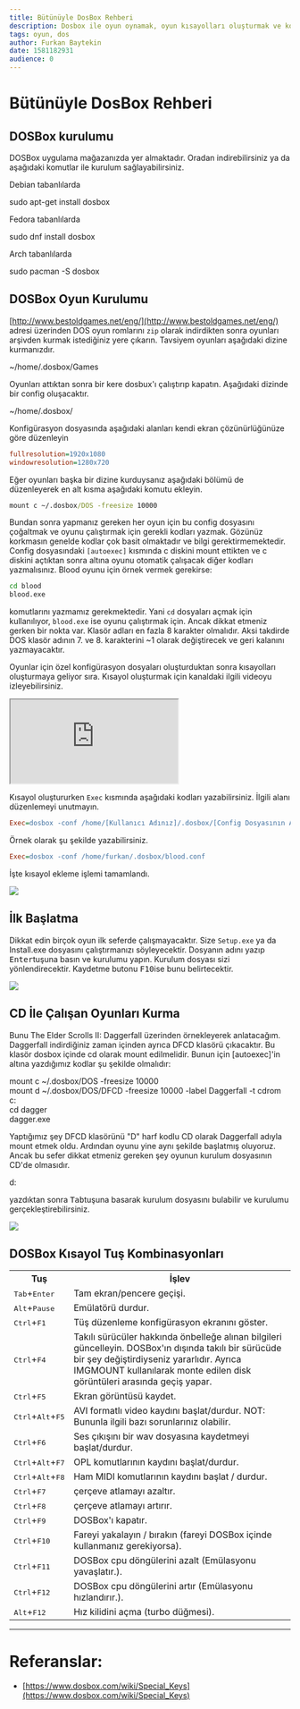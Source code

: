 ```yaml
---
title: Bütünüyle DosBox Rehberi
description: Dosbox ile oyun oynamak, oyun kısayolları oluşturmak ve konfigürasyon hakkında her şey.
tags: oyun, dos
author: Furkan Baytekin
date: 1581182931
audience: 0
---
```



# Bütünüyle DosBox Rehberi

## DOSBox kurulumu

DOSBox uygulama mağazanızda yer almaktadır. Oradan indirebilirsiniz ya da aşağıdaki komutlar ile kurulum sağlayabilirsiniz.

Debian tabanlılarda

<Window>
  <Terminal>sudo apt-get install dosbox</Terminal>
</Window>

Fedora tabanlılarda

<Window>
  <Terminal>sudo dnf install dosbox</Terminal>
</Window>

Arch tabanlılarda

<Window>
  <Terminal>sudo pacman -S dosbox</Terminal>
</Window>


## DOSBox Oyun Kurulumu

[http://www.bestoldgames.net/eng/](http://www.bestoldgames.net/eng/) adresi üzerinden DOS oyun romlarını `zip` olarak indirdikten sonra oyunları arşivden kurmak istediğiniz yere çıkarın. Tavsiyem oyunları aşağıdaki dizine kurmanızdır.

<Window>
  <Location>~/home/.dosbox/Games</Location>
</Window>

Oyunları attıktan sonra bir kere dosbux'ı çalıştırıp kapatın. Aşağıdaki dizinde bir config oluşacaktır.

<Window>
  <Location>~/home/.dosbox/</Location>
</Window>

Konfigürasyon dosyasında aşağıdaki alanları kendi ekran çözünürlüğünüze göre düzenleyin

```ini
fullresolution=1920x1080
windowresolution=1280x720
```

Eğer oyunları başka bir dizine kurduysanız aşağıdaki bölümü de düzenleyerek en alt kısma aşağıdaki komutu ekleyin.

```bat
mount c ~/.dosbox/DOS -freesize 10000
```

Bundan sonra yapmanız gereken her oyun için bu config dosyasını çoğaltmak ve oyunu çalıştırmak için gerekli kodları yazmak. Gözünüz korkmasın genelde kodlar çok basit olmaktadır ve bilgi gerektirmemektedir. Config dosyasındaki `[autoexec]` kısmında c diskini mount ettikten ve c diskini açtıktan sonra altına oyunu otomatik çalışacak diğer kodları yazmalısınız. Blood oyunu için örnek vermek gerekirse:

```bat
cd blood
blood.exe
```

komutlarını yazmamız gerekmektedir. Yani `cd` dosyaları açmak için kullanılıyor, `blood.exe` ise oyunu çalıştırmak için. Ancak dikkat etmeniz gerken bir nokta var. Klasör adları en fazla 8 karakter olmalıdır. Aksi takdirde DOS klasör adının 7. ve 8. karakterini ~1 olarak değiştirecek ve geri kalanını yazmayacaktır.

Oyunlar için özel konfigürasyon dosyaları oluşturduktan sonra kısayolları oluşturmaya geliyor sıra. Kısayol oluşturmak için kanaldaki ilgili videoyu izleyebilirsiniz.

<iframe src="https://www.youtube.com/embed/Jp3cvunD_RE" title="YouTube video player" allowFullScreen></iframe>

Kısayol oluştururken `Exec` kısmında aşağıdaki kodları yazabilirsiniz. İlgili alanı düzenlemeyi unutmayın.

```ini
Exec=dosbox -conf /home/[Kullanıcı Adınız]/.dosbox/[Config Dosyasının Adı].conf
```

Örnek olarak şu şekilde yazabilirsiniz.

```ini
Exec=dosbox -conf /home/furkan/.dosbox/blood.conf
```

İşte kısayol ekleme işlemi tamamlandı.

<img src="/uploads/blogs/butunuyle_dos_rehberi/shortcuts.png" />

## İlk Başlatma

Dikkat edin birçok oyun ilk seferde çalışmayacaktır. Size `Setup.exe` ya da Install.exe dosyasını çalıştırmanızı söyleyecektir. Dosyanın adını yazıp <kbd>Enter</kbd>tuşuna basın ve kurulumu yapın. Kurulum dosyası sizi yönlendirecektir. Kaydetme butonu <kbd>F10</kbd>ise bunu belirtecektir.

<img src="/uploads/blogs/butunuyle_dos_rehberi/blood.png" />

## CD İle Çalışan Oyunları Kurma

Bunu The Elder Scrolls II: Daggerfall üzerinden örnekleyerek anlatacağım. Daggerfall indirdiğiniz zaman içinden ayrıca DFCD klasörü çıkacaktır. Bu klasör dosbox içinde cd olarak mount edilmelidir. Bunun için [autoexec]'in altına yazdığımız kodlar şu şekilde olmalıdır:

<Window>
  <Output>mount c ~/.dosbox/DOS -freesize 10000<br />
mount d ~/.dosbox/DOS/DFCD -freesize 10000 -label Daggerfall -t cdrom<br />
c:<br />
cd dagger<br />
dagger.exe</Output>
</Window>

Yaptığımız şey DFCD klasörünü "D" harf kodlu CD olarak Daggerfall adıyla mount etmek oldu. Ardından oyunu yine aynı şekilde başlatmış oluyoruz. Ancak bu sefer dikkat etmeniz gereken şey oyunun kurulum dosyasının CD'de olmasıdır.

<Window>
  <Output>d:</Output>
</Window>

yazdıktan sonra <kbd>Tab</kbd>tuşuna basarak kurulum dosyasını bulabilir ve kurulumu gerçekleştirebilirsiniz.

<img src="/uploads/blogs/butunuyle_dos_rehberi/daggerfall.png" />

## DOSBox Kısayol Tuş Kombinasyonları

<table>
	<tbody>
		<tr>
			<th>Tuş</th>
			<th>İşlev</th>
		</tr>
		<tr>
			<td><kbd>Tab</kbd>+<kbd>Enter</kbd></td>
			<td>Tam ekran/pencere geçişi.</td>
		</tr>
		<tr>
			<td><kbd>Alt</kbd>+<kbd>Pause</kbd></td>
			<td>Emülatörü durdur.</td>
		</tr>
		<tr>
			<td><kbd>Ctrl</kbd>+<kbd>F1</kbd></td>
			<td>Tüş düzenleme konfigürasyon ekranını göster.</td>
		</tr>
		<tr>
			<td><kbd>Ctrl</kbd>+<kbd>F4</kbd></td>
			<td>Takılı sürücüler hakkında önbelleğe alınan bilgileri güncelleyin. DOSBox'ın dışında takılı bir sürücüde bir şey değiştirdiyseniz yararlıdır. Ayrıca IMGMOUNT kullanılarak monte edilen disk görüntüleri arasında geçiş yapar.</td>
		</tr>
		<tr>
			<td><kbd>Ctrl</kbd>+<kbd>F5</kbd></td>
			<td>Ekran görüntüsü kaydet.</td>
		</tr>
		<tr>
			<td><kbd>Ctrl</kbd>+<kbd>Alt</kbd>+<kbd>F5</kbd></td>
			<td>AVI formatlı video kaydını başlat/durdur. NOT: Bununla ilgili bazı sorunlarınız olabilir.</td>
		</tr>
		<tr>
			<td><kbd>Ctrl</kbd>+<kbd>F6</kbd></td>
			<td>Ses çıkışını bir wav dosyasına kaydetmeyi başlat/durdur.</td>
		</tr>
		<tr>
			<td><kbd>Ctrl</kbd>+<kbd>Alt</kbd>+<kbd>F7</kbd></td>
			<td>OPL komutlarının kaydını başlat/durdur.</td>
		</tr>
		<tr>
			<td><kbd>Ctrl</kbd>+<kbd>Alt</kbd>+<kbd>F8</kbd></td>
			<td>Ham MIDI komutlarının kaydını başlat / durdur.</td>
		</tr>
		<tr>
			<td><kbd>Ctrl</kbd>+<kbd>F7</kbd></td>
			<td>çerçeve atlamayı azaltır.</td>
		</tr>
		<tr>
			<td><kbd>Ctrl</kbd>+<kbd>F8</kbd></td>
			<td>çerçeve atlamayı artırır.</td>
		</tr>
		<tr>
			<td><kbd>Ctrl</kbd>+<kbd>F9</kbd></td>
			<td>DOSBox'ı kapatır.</td>
		</tr>
		<tr>
			<td><kbd>Ctrl</kbd>+<kbd>F10</kbd></td>
			<td>Fareyi yakalayın / bırakın (fareyi DOSBox içinde kullanmanız gerekiyorsa).</td>
		</tr>
		<tr>
			<td><kbd>Ctrl</kbd>+<kbd>F11</kbd></td>
			<td>DOSBox cpu döngülerini azalt (Emülasyonu yavaşlatır.).</td>
		</tr>
		<tr>
			<td><kbd>Ctrl</kbd>+<kbd>F12</kbd></td>
			<td>DOSBox cpu döngülerini artır (Emülasyonu hızlandırır.).</td>
		</tr>
		<tr>
			<td><kbd>Alt</kbd>+<kbd>F12</kbd></td>
			<td>Hız kilidini açma (turbo düğmesi).</td>
		</tr>
	</tbody>
</table>

---

# Referanslar:

* [https://www.dosbox.com/wiki/Special_Keys](https://www.dosbox.com/wiki/Special_Keys)